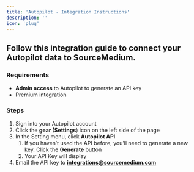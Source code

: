 ```yaml
---
title: 'Autopilot - Integration Instructions'
description: ''
icon: 'plug'
---
```


## Follow this integration guide to connect your Autopilot data to SourceMedium.

### Requirements

- **Admin access** to Autopilot to generate an API key
- Premium integration

### Steps

1. Sign into your Autopilot account
2. Click the **gear (Settings**) icon on the left side of the page
3. In the Setting menu, click **Autopilot API**
    1. If you haven’t used the API before, you’ll need to generate a new key.  Click the **Generate** button
    2. Your API Key will display
4. Email the API key to **[integrations@sourcemedium.com](mailto:integrations@sourcemedium.com)**